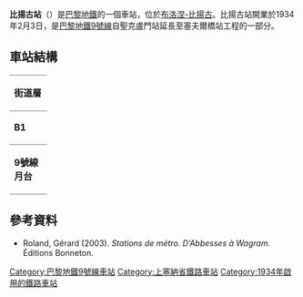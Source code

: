 {{Infobox station
| name                = 比揚古站
| symbol_location     = paris
| symbol              = m
| symbol2             = 
| type                = [[巴黎地鐵|巴黎地鐵]]車站
| image               = [[File:Paris_metro_-_Billancourt_-_3.JPG|275px]]
| alt                 = 
| caption             = 
| other_name          = 
| address             = [[布洛涅-比揚古|布洛涅-比揚古]]
| borough             = [[法蘭西島|法蘭西島]]
| country             = 法國
| iso_region          = FR_scale:2000
| coordinates_display = title
| coordinates_format  = dms
| latd  = 48.83209| latm  = | lats  = | latNS  = 
| longd = 2.238177| longm = | longs = | longEW = 
| coordinates         = 
| owned               = [[RATP|RATP]]
| operator            = [[RATP|RATP]]
| line                = 
| disabled            = 
| zone                = 1
| opened              = {{Start-date|1934年2月3日}}
| closed              = <!-- {{End date|YYYY|MM|DD|df=y}} -->
| services            = 
| map_type            = France Paris
}}
'''比揚古站'''（{{lang-fr|Billancourt}}）是[[巴黎地鐵|巴黎地鐵]]的一個車站，位於[[布洛涅-比揚古|布洛涅-比揚古]]。比揚古站開業於1934年2月3日，是[[巴黎地鐵9號線|巴黎地鐵9號線]]自聖克盧門站延長至塞夫爾橋站工程的一部分。
== 車站結構 ==
{| border=0 cellspacing=0 cellpadding=3
|style="border-bottom:solid 1px gray;border-top:solid 1px gray;" width=50 valign=top|'''街道層'''
|-
|style="border-bottom:solid 1px gray;border-top:solid 1px gray;" width=50 valign=top|'''B1'''
|style="border-top:solid 1px gray;border-bottom:solid 1px gray;" width=100 valign=top|夾層
|-
|style="border-bottom:solid 1px gray;" width=50 rowspan=10 valign=top|'''9號線月台'''
|style="border-top:solid 1px gray;border-right:solid 2px black;border-left:solid 2px black;border-bottom:solid 2px black;" colspan=2|<center><small>[[側式月台|側式月台]]，右側開門</small>
|-
|style="border-bottom:solid 1px gray;" width=100|西行
|style="border-bottom:solid 1px gray;" width=390|{{arrow|L}} [[File:Metro-M.svg|16x16px]][[File:Paris_Metro_9.svg|16x16px]]往[[塞夫爾橋站|塞夫爾橋]]<small>（總站）</small>
|-
|東行
|{{arrow|R}} [[File:Metro-M.svg|16x16px]][[File:Paris_Metro_9.svg|16x16px]]往[[蒙特勒伊鎮站|蒙特勒伊鎮]]<small>（[[馬塞爾·松巴站|馬塞爾·松巴]]）</small>
|-
|style="border-top:solid 2px black;border-right:solid 2px black;border-left:solid 2px black;border-bottom:solid 1px gray;" colspan=2|<center><small>[[側式月台|側式月台]]，右側開門</small>
|}
{{commons category|Billancourt (Paris Metro)}}

==參考資料==
*Roland, Gérard (2003). ''Stations de métro. D’Abbesses à Wagram.'' Éditions Bonneton.
{{巴黎地鐵9號線}}
{{DEFAULTSORT:Billancourt}}
[[Category:巴黎地鐵9號線車站|Category:巴黎地鐵9號線車站]]
[[Category:上塞納省鐵路車站|Category:上塞納省鐵路車站]]
[[Category:1934年啟用的鐵路車站|Category:1934年啟用的鐵路車站]]